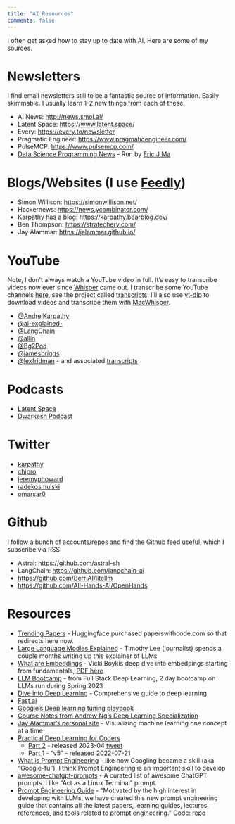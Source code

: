 ```yaml
---
title: "AI Resources"
comments: false
---
```


I often get asked how to stay up to date with AI. Here are some of my sources.

# Newsletters

I find email newsletters still to be a fantastic source of information. Easily skimmable. I usually learn 1-2 new things from each of these.

- AI News: <http://news.smol.ai/>
- Latent Space: <https://www.latent.space/>
- Every: <https://every.to/newsletter>
- Pragmatic Engineer: <https://www.pragmaticengineer.com/>
- PulseMCP: <https://www.pulsemcp.com/>
- [Data Science Programming News](https://dspn.substack.com/) - Run by [Eric J Ma](https://ericmjl.github.io/)

# Blogs/Websites (I use [Feedly](https://feedly.com/))

- Simon Willison: <https://simonwillison.net/>
- Hackernews: <https://news.ycombinator.com/>
- Karpathy has a blog: <https://karpathy.bearblog.dev/>
- Ben Thompson: <https://stratechery.com/>
- Jay Alammar: <https://jalammar.github.io/>

# YouTube

Note, I don't always watch a YouTube video in full. It's easy to transcribe videos now ever since [Whisper](https://lawwu.github.io/posts/2023-11-15-whisper-transcripts/) came out. I transcribe some YouTube channels [here](https://lawwu.github.io/transcripts/), see the project called [transcripts](https://github.com/lawwu/transcripts). I'll also use [yt-dlp](https://github.com/yt-dlp/yt-dlp) to download videos and transcribe them with [MacWhisper](https://goodsnooze.gumroad.com/l/macwhisper).

- [@AndrejKarpathy](https://www.youtube.com/c/AndrejKarpathy)
- [@ai-explained-](https://www.youtube.com/@ai-explained-)
- [@LangChain](https://www.youtube.com/@LangChain)
- [@allin](https://www.youtube.com/@allin)
- [@Bg2Pod](https://www.youtube.com/@Bg2Pod)
- [@jamesbriggs](https://www.youtube.com/@jamesbriggs)
- [@lexfridman](https://www.youtube.com/@lexfridman) - and associated [transcripts](https://karpathy.ai/lexicap/)


# Podcasts

- [Latent Space](https://podcasts.apple.com/us/podcast/latent-space-the-ai-engineer-podcast/id1674008350)
- [Dwarkesh Podcast](https://podcasts.apple.com/us/podcast/dwarkesh-podcast/id1516093381)


# Twitter

- [karpathy](https://x.com/karpathy)
- [chipro](https://x.com/chipro)
- [jeremyphoward](https://x.com/jeremyphoward)
- [radekosmulski](https://x.com/radekosmulski)
- [omarsar0](https://x.com/omarsar0)

# Github

I follow a bunch of accounts/repos and find the Github feed useful, which I subscribe via RSS:

- Astral: <https://github.com/astral-sh>
- LangChain: <https://github.com/langchain-ai>
- <https://github.com/BerriAI/litellm>
- <https://github.com/All-Hands-AI/OpenHands>

# Resources

- [Trending Papers](https://huggingface.co/papers/trending) - Huggingface purchased paperswithcode.com so that redirects here now.
- [Large Language Modles Explained](https://www.understandingai.org/p/large-language-models-explained-with) - Timothy Lee (journalist) spends a couple months writing up this explainer of LLMs
- [What are Embeddings](https://github.com/veekaybee/what_are_embeddings) - Vicki Boykis deep dive into embeddings starting from fundamentals, [PDF here](https://raw.githubusercontent.com/veekaybee/what_are_embeddings/main/embeddings.pdf)
- [LLM Bootcamp](https://fullstackdeeplearning.com/llm-bootcamp/spring-2023/) - from Full Stack Deep Learning, 2 day bootcamp on LLMs run during Spring 2023
- [Dive into Deep Learning](https://d2l.ai/chapter_introduction/index.html) - Comprehensive guide to deep learning
- [Fast.ai](https://www.fast.ai/)
- [Google's Deep learning tuning playbook](https://github.com/google-research/tuning_playbook)
- [Course Notes from Andrew Ng's Deep Learning Specialization](https://github.com/lijqhs/deeplearning-notes)
- [Jay Alammar's personal site](https://jalammar.github.io/) - Visualizing machine learning one concept at a time
- [Practical Deep Learning for Coders](https://course.fast.ai/)
  - [Part 2](https://course.fast.ai/Lessons/part2.html) - released 2023-04 [tweet](https://twitter.com/jeremyphoward/status/1643410603363692544)
  - [Part 1](https://course.fast.ai/Lessons/lesson1.html) - "v5" - released 2022-07-21
- [What is Prompt Engineering](https://prmpts.ai/blog/what-is-prompt-engineering) - like how Googling became a skill (aka "Google-fu"), I think Prompt Engineering is an important skill to develop
- [awesome-chatgpt-prompts](https://github.com/f/awesome-chatgpt-prompts) - A curated list of awesome ChatGPT prompts. I like "Act as a Linux Terminal" prompt.
- [Prompt Engineering Guide](https://www.promptingguide.ai/) - "Motivated by the high interest in developing with LLMs, we have created this new prompt engineering guide that contains all the latest papers, learning guides, lectures, references, and tools related to prompt engineering." Code: [repo](https://github.com/dair-ai/Prompt-Engineering-Guide)
